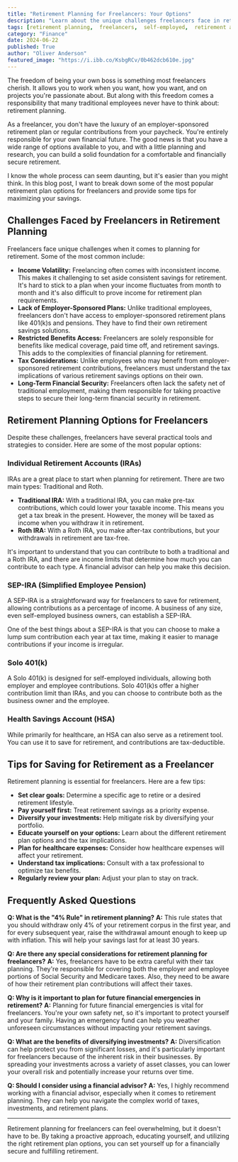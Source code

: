 ```yaml
---
title: "Retirement Planning for Freelancers: Your Options"
description: "Learn about the unique challenges freelancers face in retirement planning and discover the best retirement plan options, including IRAs, SEP-IRAs, Solo 401(k)s, and HSAs. Get expert tips for maximizing your savings and securing a comfortable future."
tags: [retirement planning,  freelancers,  self-employed,  retirement accounts,  IRA,  Roth IRA,  Traditional IRA,  SEP-IRA,  Solo 401(k),  Health Savings Account,  HSA,  financial planning,  investment,  savings,  tax benefits,  financial security,  retirement goals]
category: "Finance"
date: 2024-06-22
published: True
author: "Oliver Anderson"
featured_image: "https://i.ibb.co/KsbgRCv/0b462dcb610e.jpg"
---
```



The freedom of being your own boss is something most freelancers cherish. It allows you to work when you want, how you want, and on projects you're passionate about. But along with this freedom comes a responsibility that many traditional employees never have to think about: retirement planning. 

As a freelancer, you don't have the luxury of an employer-sponsored retirement plan or regular contributions from your paycheck.  You're entirely responsible for your own financial future. The good news is that you have a wide range of options available to you, and with a little planning and research, you can build a solid foundation for a comfortable and financially secure retirement. 

I know the whole process can seem daunting, but it's easier than you might think. In this blog post, I want to break down some of the most popular retirement plan options for freelancers and provide some tips for maximizing your savings.  

##  Challenges Faced by Freelancers in Retirement Planning

Freelancers face unique challenges when it comes to planning for retirement. Some of the most common include:

* **Income Volatility:**  Freelancing often comes with inconsistent income. This makes it challenging to set aside consistent savings for retirement. It's hard to stick to a plan when your income fluctuates from month to month and it's also difficult to prove income for retirement plan requirements.
* **Lack of Employer-Sponsored Plans:** Unlike traditional employees, freelancers don't have access to employer-sponsored retirement plans like 401(k)s and pensions. They have to find their own retirement savings solutions.
* **Restricted Benefits Access:**  Freelancers are solely responsible for benefits like medical coverage, paid time off, and retirement savings. This adds to the complexities of financial planning for retirement. 
* **Tax Considerations:** Unlike employees who may benefit from employer-sponsored retirement contributions, freelancers must understand the tax implications of various retirement savings options on their own.
* **Long-Term Financial Security:** Freelancers often lack the safety net of traditional employment, making them responsible for taking proactive steps to secure their long-term financial security in retirement.

##  Retirement Planning Options for Freelancers

Despite these challenges, freelancers have several practical tools and strategies to consider.  Here are some of the most popular options:

### Individual Retirement Accounts (IRAs)

IRAs are a great place to start when planning for retirement. There are two main types: Traditional and Roth. 

* **Traditional IRA:**  With a traditional IRA, you can make pre-tax contributions, which could lower your taxable income. This means you get a tax break in the present. However, the money will be taxed as income when you withdraw it in retirement. 
* **Roth IRA:**  With a Roth IRA, you make after-tax contributions, but your withdrawals in retirement are tax-free.

It's important to understand that you can contribute to both a traditional and a Roth IRA, and there are income limits that determine how much you can contribute to each type.  A financial advisor can help you make this decision.

### SEP-IRA (Simplified Employee Pension)

A SEP-IRA is a straightforward way for freelancers to save for retirement, allowing contributions as a percentage of income. A business of any size, even self-employed business owners, can establish a SEP-IRA. 

One of the best things about a SEP-IRA is that you can choose to make a lump sum contribution each year at tax time, making it easier to manage contributions if your income is irregular.  

### Solo 401(k)

A Solo 401(k) is designed for self-employed individuals, allowing both employer and employee contributions.  Solo 401(k)s offer a higher contribution limit than IRAs, and you can choose to contribute both as the business owner and the employee.

### Health Savings Account (HSA)

While primarily for healthcare, an HSA can also serve as a retirement tool.  You can use it to save for retirement, and contributions are tax-deductible.  

##  Tips for Saving for Retirement as a Freelancer

Retirement planning is essential for freelancers. Here are a few tips:

* **Set clear goals:** Determine a specific age to retire or a desired retirement lifestyle.
* **Pay yourself first:**  Treat retirement savings as a priority expense.
* **Diversify your investments:** Help mitigate risk by diversifying your portfolio.
* **Educate yourself on your options:**  Learn about the different retirement plan options and the tax implications.
* **Plan for healthcare expenses:**  Consider how healthcare expenses will affect your retirement.
* **Understand tax implications:**  Consult with a tax professional to optimize tax benefits.
* **Regularly review your plan:**  Adjust your plan to stay on track.

## Frequently Asked Questions

**Q: What is the "4% Rule" in retirement planning?**
**A:** This rule states that you should withdraw only 4% of your retirement corpus in the first year, and for every subsequent year, raise the withdrawal amount enough to keep up with inflation. This will help your savings last for at least 30 years. 

**Q: Are there any special considerations for retirement planning for freelancers?**
**A:** Yes, freelancers have to be extra careful with their tax planning. They're responsible for covering both the employer and employee portions of Social Security and Medicare taxes. Also, they need to be aware of how their retirement plan contributions will affect their taxes.

**Q:  Why is it important to plan for future financial emergencies in retirement?**
**A:** Planning for future financial emergencies is vital for freelancers. You're your own safety net, so it's important to protect yourself and your family.  Having an emergency fund can help you weather unforeseen circumstances without impacting your retirement savings. 

**Q:  What are the benefits of diversifying investments?**
**A:** Diversification can help protect you from significant losses, and it's particularly important for freelancers because of the inherent risk in their businesses. By spreading your investments across a variety of asset classes, you can lower your overall risk and potentially increase your returns over time.

**Q: Should I consider using a financial advisor?**
**A:** Yes, I highly recommend working with a financial advisor, especially when it comes to retirement planning. They can help you navigate the complex world of taxes, investments, and retirement plans.  

***

Retirement planning for freelancers can feel overwhelming, but it doesn't have to be. By taking a proactive approach, educating yourself, and utilizing the right retirement plan options, you can set yourself up for a financially secure and fulfilling retirement.
